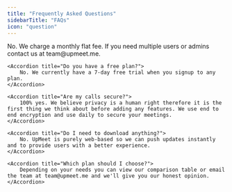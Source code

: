 ```yaml
---
title: "Frequently Asked Questions"
sidebarTitle: "FAQs"
icon: "question"
---
```


<AccordionGroup>
    <Accordion title="Do you charge per user?">
       No. We charge a monthly flat fee. If you need multiple users or admins contact us at team@upmeet.me.
    </Accordion>

    <Accordion title="Do you have a free plan?">
        No. We currently have a 7-day free trial when you signup to any plan.
    </Accordion>

    <Accordion title="Are my calls secure?">
        100% yes. We believe privacy is a human right therefore it is the first thing we think about before adding any features. We use end to end encryption and use daily to secure your meetings.
    </Accordion>
    
    <Accordion title="Do I need to download anything?">
        No. UpMeet is purely web-based so we can push updates instantly and to provide users with a better experience.
    </Accordion>

    <Accordion title="Which plan should I choose?">
        Depending on your needs you can view our comparison table or email the team at team@upmeet.me and we'll give you our honest opinion.
    </Accordion>
</AccordionGroup>

